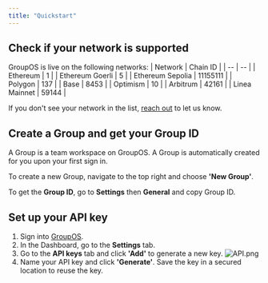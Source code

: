 ```yaml
---
title: "Quickstart"
---
```


## Check if your network is supported

GroupOS is live on the following networks:
| Network | Chain ID |
| -- | -- |
| Ethereum | 1 |
| Ethereum Goerli | 5 |
| Ethereum Sepolia | 11155111 |
| Polygon | 137 |
| Base | 8453 | 
| Optimism | 10 |
| Arbitrum | 42161 |
| Linea Mainnet | 59144 |

If you don't see your network in the list, [reach out](https://t.me/+euGUz7RfKxFhOWZh) to let us know.

## Create a Group and get your Group ID 
A Group is a team workspace on GroupOS. A Group is automatically created for you upon your first sign in.

To create a new Group, navigate to the top right and choose **'New Group'**.

To get the **Group ID**, go to **Settings** then **General** and copy Group ID.

## Set up your API key

1. Sign into [GroupOS](https://groupos.xyz/). 
2. In the Dashboard, go to the **Settings** tab.
3. Go to the **API keys** tab and click **'Add'** to generate a new key.
![API.png](https://station-images.nyc3.digitaloceanspaces.com/8e6e553e-1da4-4501-ac64-52094d9c1a0d.png)
4. Name your API key and click **'Generate'**. 
<Warning>Save the key in a secured location to reuse the key.</Warning>


